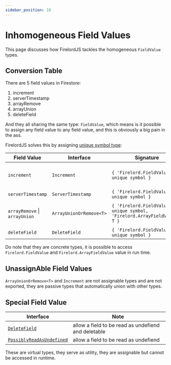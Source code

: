 ```yaml
---
sidebar_position: 10
---
```


# Inhomogeneous Field Values

This page discusses how FirelordJS tackles the homogeneous `FieldValue` types.

## Conversion Table

There are 5 field values in Firestore:

1. increment
2. serverTimestamp
3. arrayRemove
4. arrayUnion
5. deleteField

And they all sharing the same type: `FieldValue`, which means is it possible to assign any field value to any field value, and this is obviously a big pain in the ass.

FirelordJS solves this by assigning [unique symbol type](https://www.typescriptlang.org/docs/handbook/release-notes/typescript-2-7.html#unique-symbol):

| Field Value                   | Interface               | Signature                                                                 | Note                     |
| ----------------------------- | ----------------------- | ------------------------------------------------------------------------- | ------------------------ |
| `increment`                   | `Increment`             | `{ 'Firelord.FieldValue': unique symbol }`                                | auto union with `number` |
| `serverTimestamp`             | `ServerTimestamp`       | `{ 'Firelord.FieldValue': unique symbol }`                                |                          |
| `arrayRemove` \| `arrayUnion` | `ArrayUnionOrRemove<T>` | `{ 'Firelord.FieldValue': unique symbol, 'Firelord.ArrayFieldValue': T }` | auto union with `T[]`    |
| `deleteField`                 | `DeleteField`           | `{ 'Firelord.FieldValue': unique symbol }`                                |                          |

Do note that they are concrete types, it is possible to access `Firelord.FieldValue` and `Firelord.ArrayFieldValue` value in run time.

## UnassignAble Field Values

`ArrayUnionOrRemove<T>` and `Increment` are not assignable types and are not exported, they are passive types that automatically union with other types.

## Special Field Value

| Interface                                                                 | Note                                                |
| ------------------------------------------------------------------------- | --------------------------------------------------- |
| [`DeleteField`](../4_guides/3_delete_field.mdx)                           | allow a field to be read as undefiend and deletable |
| [`PossiblyReadAsUndefined`](../4_guides/5_possibly_read_as_undefined.mdx) | allow a field to be read as undefiend               |

These are virtual types, they serve as utility, they are assignable but cannot be accessed in runtime.
